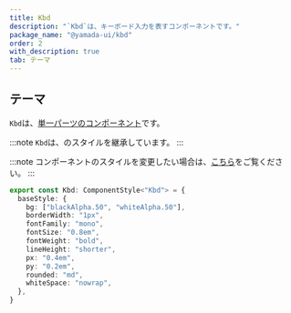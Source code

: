 ```yaml
---
title: Kbd
description: "`Kbd`は、キーボード入力を表すコンポーネントです。"
package_name: "@yamada-ui/kbd"
order: 2
with_description: true
tab: テーマ
---
```


## テーマ

`Kbd`は、[単一パーツのコンポーネント](/styled-system/theming/component-styles#単一パーツのコンポーネント)です。

:::note
`Kbd`は、のスタイルを継承しています。
:::

:::note
コンポーネントのスタイルを変更したい場合は、[こちら](/styled-system/theming/customize-theme#コンポーネントのスタイルを変更する)をご覧ください。
:::

```ts
export const Kbd: ComponentStyle<"Kbd"> = {
  baseStyle: {
    bg: ["blackAlpha.50", "whiteAlpha.50"],
    borderWidth: "1px",
    fontFamily: "mono",
    fontSize: "0.8em",
    fontWeight: "bold",
    lineHeight: "shorter",
    px: "0.4em",
    py: "0.2em",
    rounded: "md",
    whiteSpace: "nowrap",
  },
}
```
